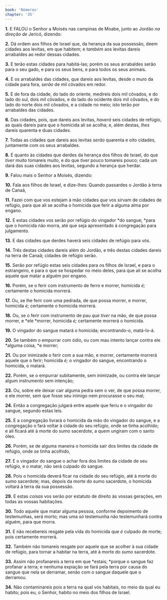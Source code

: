 ```yaml
---
book: 'Números'
chapter: '35'
---
```


**1.** E FALOU o Senhor a Moisés nas campinas de Moabe, junto ao Jordão *na direção de* Jericó, dizendo:

**2.** Dá ordem aos filhos de Israel que, da herança da sua possessão, deem cidades aos levitas, em que habitem; e *também* aos levitas dareis arrabaldes ao redor dessas cidades.

**3.** E terão estas cidades para habitá-las; porém os seus arrabaldes serão para o seu gado, e para os seus bens, e para todos os seus animais.

**4.** E os arrabaldes das cidades, que dareis aos levitas, desde o muro da cidade para fora, *serão* de mil côvados em redor.

**5.** E de fora da cidade, do lado do oriente, medireis dois mil côvados, e do lado do sul, dois mil côvados, e do lado do ocidente dois mil côvados, e do lado do norte dois mil côvados, e a cidade no meio; isto terão por arrabaldes das cidades.

**6.** Das cidades, pois, que dareis aos levitas, *haverá* seis cidades de refúgio, as quais dareis para que o homicida ali se acolha; e, além destas, *lhes* dareis quarenta e duas cidades.

**7.** Todas as cidades que dareis aos levitas *serão* quarenta e oito cidades, juntamente com os seus arrabaldes.

**8.** E quanto às cidades que derdes da herança dos filhos de Israel, do que *tiver* muito tomareis muito, e do que *tiver* pouco tomareis pouco; cada um dará das suas cidades aos levitas, segundo a herança que herdar.

**9.** Falou mais o Senhor a Moisés, dizendo:

**10.** Fala aos filhos de Israel, e dize-lhes: Quando passardes o Jordão à terra de Canaã,

**11.** Fazei com que vos estejam à mão cidades *que* vos sirvam de cidades de refúgio, para que ali se acolha o homicida que ferir a alguma alma por engano.

**12.** E estas cidades vos serão por refúgio do vingador *do sangue; *para que o homicida não morra, até que seja apresentado à congregação para julgamento.

**13.** E das cidades que derdes haverá seis cidades de refúgio para vós.

**14.** Três destas cidades dareis além do Jordão, e três destas cidades dareis na terra de Canaã; cidades de refúgio serão.

**15.** Serão por refúgio estas seis cidades para os filhos de Israel, e para o estrangeiro, e para o que se hospedar no meio deles, para que ali se acolha aquele que matar a alguém por engano.

**16.** Porém, se o ferir com instrumento de ferro e morrer, homicida *é;* certamente o homicida morrerá.

**17.** Ou, se lhe ferir com uma pedrada, de que possa morrer, e morrer, homicida *é;* certamente o homicida morrerá.

**18.** Ou, se o ferir com instrumento de pau *que tiver* na mão, de que possa morrer, e *ele *morrer, homicida *é;* certamente morrerá o homicida.

**19.** O vingador do sangue matará o homicida; encontrando-o, matá-lo-á.

**20.** Se também o empurrar com ódio, ou com mau intento lançar contra ele *alguma coisa, *e morrer;

**21.** Ou por inimizade o ferir com a sua mão, e morrer, certamente morrerá aquele que o ferir; homicida *é;* o vingador do sangue, encontrando o homicida, o matará.

**22.** Porém, se o empurrar subitamente, sem inimizade, ou contra ele lançar algum instrumento sem intenção;

**23.** Ou, sobre ele deixar cair alguma pedra sem o ver, de que possa morrer, e ele morrer, sem que fosse seu inimigo nem procurasse o seu mal;

**24.** Então a congregação julgará entre aquele que feriu e o vingador do sangue, segundo estas leis.

**25.** E a congregação livrará o homicida da mão do vingador do sangue, e a congregação o fará voltar à cidade do seu refúgio, onde se tinha acolhido; e ali ficará até à morte do sumo sacerdote, a quem ungiram com o santo óleo.

**26.** Porém, se de alguma maneira o homicida sair dos limites da cidade de refúgio, onde se tinha acolhido,

**27.** E o vingador do sangue o achar fora dos limites da cidade de seu refúgio, e o matar, não será culpado do sangue.

**28.** Pois o homicida deverá ficar na cidade do seu refúgio, até à morte do sumo sacerdote; mas, depois da morte do sumo sacerdote, o homicida voltará à terra da sua possessão.

**29.** E estas *coisas* vos serão por estatuto de direito às vossas gerações, em todas as vossas habitações.

**30.** Todo aquele que matar alguma pessoa, conforme depoimento de testemunhas, será morto; mas uma *só* testemunha não testemunhará contra alguém, para que morra.

**31.** E não recebereis resgate pela vida do homicida que *é* culpado de morte; pois certamente morrerá.

**32.** Também não tomareis resgate por aquele que se acolher à sua cidade de refúgio, para tornar a habitar na terra, até à morte do *sumo* sacerdote.

**33.** Assim não profanareis a terra em que *estais; *porque o sangue faz profanar a terra; e nenhuma expiação se fará pela terra por causa do sangue que nela se derramar, senão com o sangue daquele que o derramou.

**34.** Não contaminareis pois a terra na qual vós habitais, no meio da qual eu habito; pois eu, o Senhor, habito no meio dos filhos de Israel.